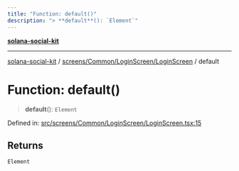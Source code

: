 ```yaml
---
title: "Function: default()"
description: "> **default**(): `Element`"
---
```


[**solana-social-kit**](../../../../../README.mdx)

***

[solana-social-kit](../../../../../README.mdx) / [screens/Common/LoginScreen/LoginScreen](../README.mdx) / default

# Function: default()

> **default**(): `Element`

Defined in: [src/screens/Common/LoginScreen/LoginScreen.tsx:15](https://github.com/SendArcade/solana-social-starter/blob/03568260ca96ed63f77049843c721de1cb011893/src/screens/Common/LoginScreen/LoginScreen.tsx#L15)

## Returns

`Element`
